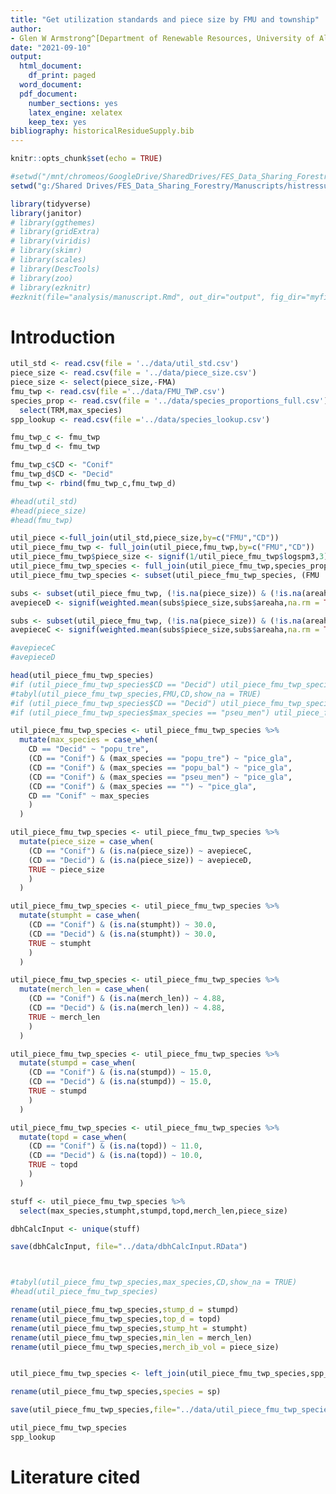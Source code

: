 ```yaml
---
title: "Get utilization standards and piece size by FMU and township"
author:
- Glen W Armstrong^[Department of Renewable Resources, University of Alberta]
date: "2021-09-10"
output:
  html_document:
    df_print: paged
  word_document:
  pdf_document:
    number_sections: yes
    latex_engine: xelatex
    keep_tex: yes
bibliography: historicalResidueSupply.bib
---
```


```r
knitr::opts_chunk$set(echo = TRUE)
```

```r
#setwd("/mnt/chromeos/GoogleDrive/SharedDrives/FES_Data_Sharing_Forestry/Manuscripts/histressupp/analysis")
setwd("g:/Shared Drives/FES_Data_Sharing_Forestry/Manuscripts/histressupp/analysis")

library(tidyverse)
library(janitor)
# library(ggthemes)
# library(gridExtra)
# library(viridis)
# library(skimr)
# library(scales)
# library(DescTools)
# library(zoo)
# library(ezknitr)
#ezknit(file="analysis/manuscript.Rmd", out_dir="output", fig_dir="myfigs")
```

# Introduction



```r
util_std <- read.csv(file = '../data/util_std.csv')
piece_size <- read.csv(file = '../data/piece_size.csv')
piece_size <- select(piece_size,-FMA)
fmu_twp <- read.csv(file ='../data/FMU_TWP.csv')
species_prop <- read.csv(file = '../data/species_proportions_full.csv') %>%
  select(TRM,max_species)
spp_lookup <- read.csv(file ='../data/species_lookup.csv')

fmu_twp_c <- fmu_twp
fmu_twp_d <- fmu_twp

fmu_twp_c$CD <- "Conif"
fmu_twp_d$CD <- "Decid"
fmu_twp <- rbind(fmu_twp_c,fmu_twp_d)

#head(util_std)
#head(piece_size)
#head(fmu_twp)

util_piece <-full_join(util_std,piece_size,by=c("FMU","CD"))
util_piece_fmu_twp <- full_join(util_piece,fmu_twp,by=c("FMU","CD"))
util_piece_fmu_twp$piece_size <- signif(1/util_piece_fmu_twp$logspm3,3)
util_piece_fmu_twp_species <- full_join(util_piece_fmu_twp,species_prop,by="TRM")
util_piece_fmu_twp_species <- subset(util_piece_fmu_twp_species, (FMU != "A14") &(FMU != "A15") &(FMU != "W11")& (FMU != "W13"))

subs <- subset(util_piece_fmu_twp, (!is.na(piece_size)) & (!is.na(areaha)) & (CD == "Decid"))
avepieceD <- signif(weighted.mean(subs$piece_size,subs$areaha,na.rm = TRUE),3)

subs <- subset(util_piece_fmu_twp, (!is.na(piece_size)) & (!is.na(areaha)) & (CD == "Conif"))
avepieceC <- signif(weighted.mean(subs$piece_size,subs$areaha,na.rm = TRUE),3)

#avepieceC
#avepieceD

head(util_piece_fmu_twp_species)
#if (util_piece_fmu_twp_species$CD == "Decid") util_piece_fmu_twp_species$max_species <- "popu_tre"
#tabyl(util_piece_fmu_twp_species,FMU,CD,show_na = TRUE)
#if (util_piece_fmu_twp_species$CD == "Decid") util_piece_fmu_twp_species$max_species <- "popu_tre"
#if (util_piece_fmu_twp_species$max_species == "pseu_men") util_piece_fmu_twp_species$max_species <- "pice_gla"

util_piece_fmu_twp_species <- util_piece_fmu_twp_species %>%
  mutate(max_species = case_when(
    CD == "Decid" ~ "popu_tre",
    (CD == "Conif") & (max_species == "popu_tre") ~ "pice_gla",
    (CD == "Conif") & (max_species == "popu_bal") ~ "pice_gla",
    (CD == "Conif") & (max_species == "pseu_men") ~ "pice_gla",
    (CD == "Conif") & (max_species == "") ~ "pice_gla",
    CD == "Conif" ~ max_species
    )
  )

util_piece_fmu_twp_species <- util_piece_fmu_twp_species %>%
  mutate(piece_size = case_when(
    (CD == "Conif") & (is.na(piece_size)) ~ avepieceC,
    (CD == "Decid") & (is.na(piece_size)) ~ avepieceD,
    TRUE ~ piece_size
    )
  )

util_piece_fmu_twp_species <- util_piece_fmu_twp_species %>%
  mutate(stumpht = case_when(
    (CD == "Conif") & (is.na(stumpht)) ~ 30.0,
    (CD == "Decid") & (is.na(stumpht)) ~ 30.0,
    TRUE ~ stumpht
    )
  )

util_piece_fmu_twp_species <- util_piece_fmu_twp_species %>%
  mutate(merch_len = case_when(
    (CD == "Conif") & (is.na(merch_len)) ~ 4.88,
    (CD == "Decid") & (is.na(merch_len)) ~ 4.88,
    TRUE ~ merch_len
    )
  )

util_piece_fmu_twp_species <- util_piece_fmu_twp_species %>%
  mutate(stumpd = case_when(
    (CD == "Conif") & (is.na(stumpd)) ~ 15.0,
    (CD == "Decid") & (is.na(stumpd)) ~ 15.0,
    TRUE ~ stumpd
    )
  )

util_piece_fmu_twp_species <- util_piece_fmu_twp_species %>%
  mutate(topd = case_when(
    (CD == "Conif") & (is.na(topd)) ~ 11.0,
    (CD == "Decid") & (is.na(topd)) ~ 10.0,
    TRUE ~ topd
    )
  )

stuff <- util_piece_fmu_twp_species %>%
  select(max_species,stumpht,stumpd,topd,merch_len,piece_size)

dbhCalcInput <- unique(stuff)

save(dbhCalcInput, file="../data/dbhCalcInput.RData")



#tabyl(util_piece_fmu_twp_species,max_species,CD,show_na = TRUE)
#head(util_piece_fmu_twp_species)

rename(util_piece_fmu_twp_species,stump_d = stumpd)
rename(util_piece_fmu_twp_species,top_d = topd)
rename(util_piece_fmu_twp_species,stump_ht = stumpht)
rename(util_piece_fmu_twp_species,min_len = merch_len)
rename(util_piece_fmu_twp_species,merch_ib_vol = piece_size)


util_piece_fmu_twp_species <- left_join(util_piece_fmu_twp_species,spp_lookup)

rename(util_piece_fmu_twp_species,species = sp)

save(util_piece_fmu_twp_species,file="../data/util_piece_fmu_twp_species.RData")

util_piece_fmu_twp_species
spp_lookup
```

# Literature cited
